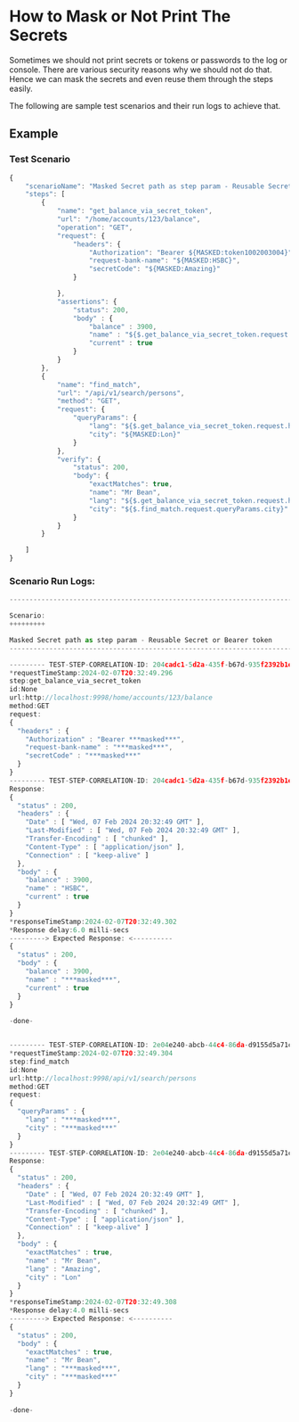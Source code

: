 # How to Mask or Not Print The Secrets
Sometimes we should not print secrets or tokens or passwords to the log or console.
There are various security reasons why we should not do that.
Hence we can mask the secrets and even reuse them through the steps easily.

The following are sample test scenarios and their run logs to achieve that.

## Example

### Test Scenario
```js
{
    "scenarioName": "Masked Secret path as step param - Reusable Secret or Bearer token",
    "steps": [
        {
            "name": "get_balance_via_secret_token",
            "url": "/home/accounts/123/balance",
            "operation": "GET",
            "request": {
                "headers": {
                    "Authorization": "Bearer ${MASKED:token1002003004}",
                    "request-bank-name": "${MASKED:HSBC}",
                    "secretCode": "${MASKED:Amazing}"
                }

            },
            "assertions": {
                "status": 200,
                "body" : {
                    "balance" : 3900,
                    "name" : "${$.get_balance_via_secret_token.request.headers.request-bank-name}",
                    "current" : true
                }
            }
        },
        {
            "name": "find_match",
            "url": "/api/v1/search/persons",
            "method": "GET",
            "request": {
                "queryParams": {
                    "lang": "${$.get_balance_via_secret_token.request.headers.secretCode}",
                    "city": "${MASKED:Lon}"
                }
            },
            "verify": {
                "status": 200,
                "body": {
                    "exactMatches": true,
                    "name": "Mr Bean",
                    "lang": "${$.get_balance_via_secret_token.request.headers.secretCode}",
                    "city": "${$.find_match.request.queryParams.city}"
                }
            }
        }

    ]
}
```

### Scenario Run Logs:

```js
-----------------------------------------------------------------------------------

Scenario:
+++++++++

Masked Secret path as step param - Reusable Secret or Bearer token 
-----------------------------------------------------------------------------------

--------- TEST-STEP-CORRELATION-ID: 204cadc1-5d2a-435f-b67d-935f2392b1e2 ---------
*requestTimeStamp:2024-02-07T20:32:49.296
step:get_balance_via_secret_token
id:None
url:http://localhost:9998/home/accounts/123/balance
method:GET
request:
{
  "headers" : {
    "Authorization" : "Bearer ***masked***",
    "request-bank-name" : "***masked***",
    "secretCode" : "***masked***"
  }
} 
--------- TEST-STEP-CORRELATION-ID: 204cadc1-5d2a-435f-b67d-935f2392b1e2 ---------
Response:
{
  "status" : 200,
  "headers" : {
    "Date" : [ "Wed, 07 Feb 2024 20:32:49 GMT" ],
    "Last-Modified" : [ "Wed, 07 Feb 2024 20:32:49 GMT" ],
    "Transfer-Encoding" : [ "chunked" ],
    "Content-Type" : [ "application/json" ],
    "Connection" : [ "keep-alive" ]
  },
  "body" : {
    "balance" : 3900,
    "name" : "HSBC",
    "current" : true
  }
}
*responseTimeStamp:2024-02-07T20:32:49.302 
*Response delay:6.0 milli-secs 
---------> Expected Response: <----------
{
  "status" : 200,
  "body" : {
    "balance" : 3900,
    "name" : "***masked***",
    "current" : true
  }
} 
 
-done-


--------- TEST-STEP-CORRELATION-ID: 2e04e240-abcb-44c4-86da-d9155d5a71c6 ---------
*requestTimeStamp:2024-02-07T20:32:49.304
step:find_match
id:None
url:http://localhost:9998/api/v1/search/persons
method:GET
request:
{
  "queryParams" : {
    "lang" : "***masked***",
    "city" : "***masked***"
  }
} 
--------- TEST-STEP-CORRELATION-ID: 2e04e240-abcb-44c4-86da-d9155d5a71c6 ---------
Response:
{
  "status" : 200,
  "headers" : {
    "Date" : [ "Wed, 07 Feb 2024 20:32:49 GMT" ],
    "Last-Modified" : [ "Wed, 07 Feb 2024 20:32:49 GMT" ],
    "Transfer-Encoding" : [ "chunked" ],
    "Content-Type" : [ "application/json" ],
    "Connection" : [ "keep-alive" ]
  },
  "body" : {
    "exactMatches" : true,
    "name" : "Mr Bean",
    "lang" : "Amazing",
    "city" : "Lon"
  }
}
*responseTimeStamp:2024-02-07T20:32:49.308 
*Response delay:4.0 milli-secs 
---------> Expected Response: <----------
{
  "status" : 200,
  "body" : {
    "exactMatches" : true,
    "name" : "Mr Bean",
    "lang" : "***masked***",
    "city" : "***masked***"
  }
} 
 
-done-

```
